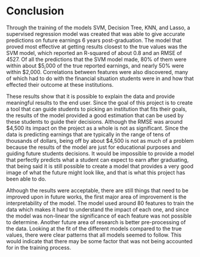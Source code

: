 # Conclusion

Through the training of the models SVM, Decision Tree, KNN, and Lasso, a supervised regression model was created that was able to give accurate predictions on future earnings 6 years post-graduation. The model that proved most effective at getting results closest to the true values was the SVM model, which reported an R-squared of about 0.8 and an RMSE of 4527. Of all the predictions that the SVM model made, 80% of them were within about $5,000 of the true reported earnings, and nearly 50% were within $2,000. Correlations between features were also discovered, many of which had to do with the financial situation students were in and how that effected their outcome at these institutions.

These results show that it is possible to explain the data and provide meaningful results to the end user. Since the goal of this project is to create a tool that can guide students to picking an institution that fits their goals, the results of the model provided a good estimation that can be used by these students to guide their decisions. Although the RMSE was around $4,500 its impact on the project as a whole is not as significant. Since the data is predicting earnings that are typically in the range of tens of thousands of dollars, being off by about $4,500 is not as much of a problem because the results of the model are just for educational purposes and guiding future students decisions. It would be impossible to provide a model that perfectly predicts what a student can expect to earn after graduating, that being said it is still possible to create a model that provides a very good image of what the future might look like, and that is what this project has been able to do.

Although the results were acceptable, there are still things that need to be improved upon in future works, the first major area of improvement is the interpretability of the model. The model used around 80 features to train the data which makes it hard to understand the impact of each one, and since the model was non-linear the significance of each feature was not possible to determine. Another future area of research is better pre-processing of the data. Looking at the fit of the different models compared to the true values, there were clear patterns that all models seemed to follow. This would indicate that there may be some factor that was not being accounted for in the training process.